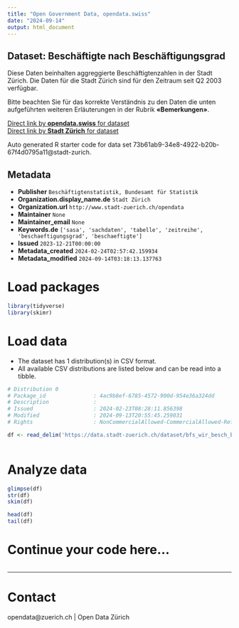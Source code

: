 ```yaml
---
title: "Open Government Data, opendata.swiss"
date: "2024-09-14"
output: html_document
---
```


## Dataset: Beschäftigte nach Beschäftigungsgrad


Diese Daten beinhalten aggreggierte Beschäftigtenzahlen in der Stadt Zürich. Die Daten für die Stadt Zürich sind für den Zeitraum seit Q2 2003 verfügbar.

Bitte beachten Sie für das korrekte Verständnis zu den Daten die unten aufgeführten weiteren Erläuterungen in der Rubrik **«Bemerkungen»**.



[Direct link by **opendata.swiss** for dataset](https://opendata.swiss/de/dataset/beschaftigte-nach-beschaftigungsgrad-seit-q2-2003)<br>
[Direct link by **Stadt Zürich** for dataset](https://data.stadt-zuerich.ch/dataset/bfs_wir_besch_bg_jahr_od4004)

Auto generated R starter code for data set 73b61ab9-34e8-4922-b20b-67f4d0795a11@stadt-zurich.

## Metadata

- **Publisher** `Beschäftigtenstatistik, Bundesamt für Statistik`
- **Organization.display_name.de** `Stadt Zürich`
- **Organization.url** `http://www.stadt-zuerich.ch/opendata`
- **Maintainer** `None`
- **Maintainer_email** `None`
- **Keywords.de** `['sasa', 'sachdaten', 'tabelle', 'zeitreihe', 'beschaeftigungsgrad', 'beschaeftigte']`
- **Issued** `2023-12-21T00:00:00`
- **Metadata_created** `2024-02-24T02:57:42.159934`
- **Metadata_modified** `2024-09-14T03:18:13.137763`


# Load packages

```r

library(tidyverse)
library(skimr)

```

# Load data

-   The dataset has 1 distribution(s) in CSV format.
-   All available CSV distributions are listed below and can be read into a tibble.

```r

# Distribution 0
# Package_id               : 4ac9b8ef-6785-4572-900d-954e36a324dd
# Description              : 
# Issued                   : 2024-02-23T08:28:11.856398
# Modified                 : 2024-09-13T20:55:45.259031
# Rights                   : NonCommercialAllowed-CommercialAllowed-ReferenceNotRequired

df <- read_delim('https://data.stadt-zuerich.ch/dataset/bfs_wir_besch_bg_jahr_od4004/download/WIR400OD4004.csv')



```

# Analyze data

```r

glimpse(df)
str(df)
skim(df)

head(df)
tail(df)

```

# Continue your code here...

```r

```

------------------------------------------------------------------------

# Contact

opendata@zuerich.ch | Open Data Zürich
